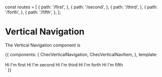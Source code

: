 const routes = [
  {
    path: '/first',
  },
  {
    path: '/second',
  },
  {
    path: '/third',
  },
  {
    path: '/forth',
  },
    {
    path: '/fifth',
  },
];

<Meta title="Components/Vertical Navigation" component={ChecVerticalNavigation} />

# Vertical Navigation

The Vertical Navigation component is

<Props of={ChecVerticalNavigation} />

<Preview>
  <Story name="Default" decorators={[ StoryRouter({}, { routes })]}>
    {{
      components: {
        ChecVerticalNavigation,
        ChecVerticalNavItem,
      },
      template: `
      <div class="py-16 flex bg-gray-200 justify-center">
        <ChecVerticalNavigation>
          <ChecVerticalNavItem to=/first>Hi I'm first</ChecVerticalNavItem>
          <ChecVerticalNavItem to='/second'>Hi I'm second</ChecVerticalNavItem>
          <ChecVerticalNavItem to='/third'>Hi I'm third</ChecVerticalNavItem>
          <ChecVerticalNavItem to='/forth'>Hi I'm forth</ChecVerticalNavItem>
          <ChecVerticalNavItem to='/fifth'>Hi I'm fifth</ChecVerticalNavItem>
        </ChecVerticalNavigation>
      </div>`
    }}
  </Story>
</Preview>
